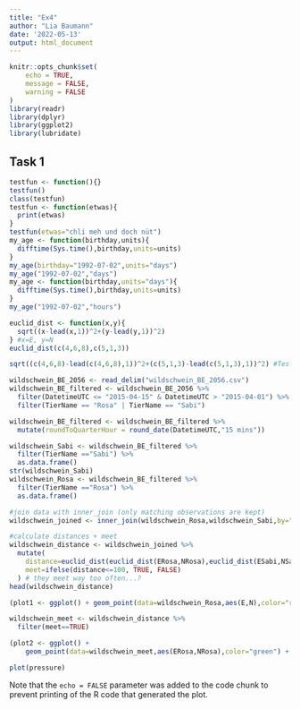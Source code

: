 ```yaml
---
title: "Ex4"
author: "Lia Baumann"
date: '2022-05-13'
output: html_document
---
```


```r
knitr::opts_chunk$set(
	echo = TRUE,
	message = FALSE,
	warning = FALSE
)
library(readr)        
library(dplyr)        
library(ggplot2)      
library(lubridate)
```

## Task 1

```r
testfun <- function(){}
testfun()
class(testfun)
testfun <- function(etwas){
  print(etwas)
}
testfun(etwas="chli meh und doch nüt")
my_age <- function(birthday,units){
  difftime(Sys.time(),birthday,units=units)
}
my_age(birthday="1992-07-02",units="days")
my_age("1992-07-02","days")
my_age <- function(birthday,units="days"){
  difftime(Sys.time(),birthday,units=units)
}
my_age("1992-07-02","hours")
```
```r
euclid_dist <- function(x,y){
  sqrt((x-lead(x,1))^2+(y-lead(y,1))^2)
} #x=E, y=N
euclid_dist(c(4,6,8),c(5,1,3))

sqrt((c(4,6,8)-lead(c(4,6,8),1))^2+(c(5,1,3)-lead(c(5,1,3),1))^2) #Test looks reasonable
```
```r
wildschwein_BE_2056 <- read_delim("wildschwein_BE_2056.csv")
wildschwein_BE_filtered <- wildschwein_BE_2056 %>%
  filter(DatetimeUTC <= "2015-04-15" & DatetimeUTC > "2015-04-01") %>% #incredibly annoying, values before 01.04. are inside the filter...
  filter(TierName == "Rosa" | TierName == "Sabi")
```
```r
wildschwein_BE_filtered <- wildschwein_BE_filtered %>%
  mutate(roundToQuarterHour = round_date(DatetimeUTC,"15 mins"))
```
```r
wildschwein_Sabi <- wildschwein_BE_filtered %>%
  filter(TierName =="Sabi") %>%
  as.data.frame()
str(wildschwein_Sabi)
wildschwein_Rosa <- wildschwein_BE_filtered %>%
  filter(TierName =="Rosa") %>%
  as.data.frame()

#join data with inner_join (only matching observations are kept)
wildschwein_joined <- inner_join(wildschwein_Rosa,wildschwein_Sabi,by="roundToQuarterHour",suffix=c("Rosa","Sabi"))

#calculate distances + meet
wildschwein_distance <- wildschwein_joined %>%
  mutate(
    distance=euclid_dist(euclid_dist(ERosa,NRosa),euclid_dist(ESabi,NSabi)),
    meet=ifelse(distance<=100, TRUE, FALSE)
  ) # they meet way too often...?
head(wildschwein_distance)
```

```r
(plot1 <- ggplot() + geom_point(data=wildschwein_Rosa,aes(E,N),color="red") + geom_point(data=wildschwein_Sabi,aes(E,N),color="blue"))

wildschwein_meet <- wildschwein_distance %>%
  filter(meet==TRUE)

(plot2 <- ggplot() +
    geom_point(data=wildschwein_meet,aes(ERosa,NRosa),color="green") + geom_point(data=wildschwein_meet,aes(ESabi,NSabi),color="black"))
```


```r
plot(pressure)
```

Note that the `echo = FALSE` parameter was added to the code chunk to prevent printing of the R code that generated the plot.

